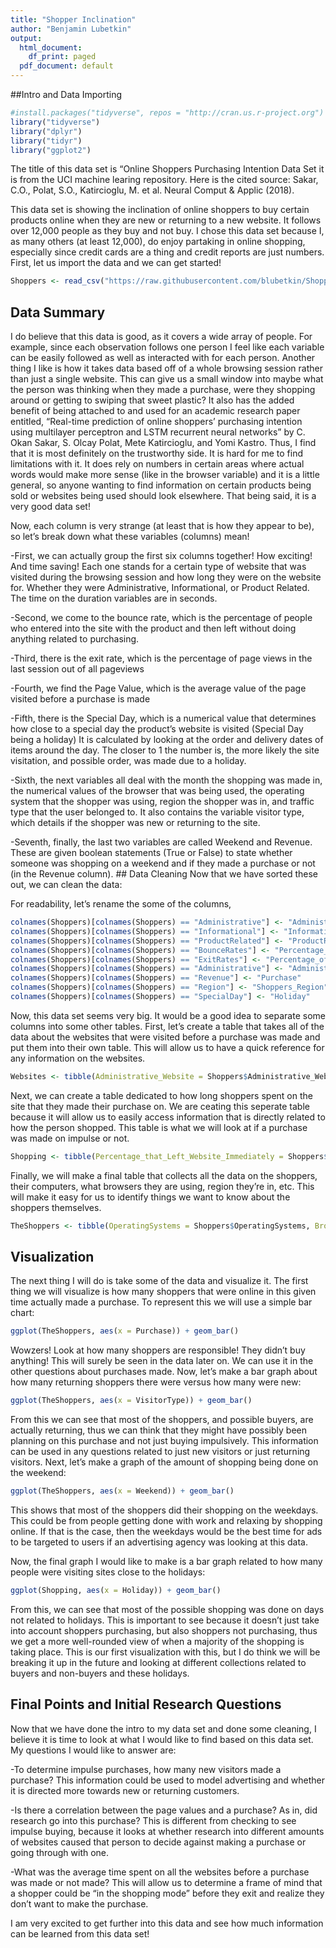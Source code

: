 ```yaml
---
title: "Shopper Inclination"
author: "Benjamin Lubetkin"
output:
  html_document:
    df_print: paged
  pdf_document: default
---
```

##Intro and Data Importing
```r
#install.packages("tidyverse", repos = "http://cran.us.r-project.org")
library("tidyverse")
library("dplyr")
library("tidyr")
library("ggplot2")
```
The title of this data set is "Online Shoppers Purchasing Intention Data Set it is from the UCI machine learing repository. Here is the cited source: Sakar, C.O., Polat, S.O., Katircioglu, M. et al. Neural Comput & Applic (2018).

This data set is showing the inclination of online shoppers to buy certain products online when they are new or returning to a new website. It follows over 12,000 people as they buy and not buy. I chose this data set because I, as many others (at least 12,000), do enjoy partaking in online shopping, especially since credit cards are a thing and credit reports are just numbers. First, let us import the data and we can get started!

```r
Shoppers <- read_csv("https://raw.githubusercontent.com/blubetkin/ShopperInclination/master/online_shoppers_intention.csv")
```
## Data Summary
I do believe that this data is good, as it covers a wide array of people. For example, since each observation follows one person I feel like each variable can be easily followed as well as interacted with for each person. Another thing I like is how it takes data based off of a whole browsing session rather than just a single website. This can give us a small window into maybe what the person was thinking when they made a purchase, were they shopping around or getting to swiping that sweet plastic? It also has the added benefit of being attached to and used for an academic research paper entitled, "Real-time prediction of online shoppers’ purchasing intention using multilayer perceptron and LSTM recurrent neural networks" by C. Okan Sakar, S. Olcay Polat, Mete Katircioglu, and Yomi Kastro. Thus, I find that it is most definitely on the trustworthy side. It is hard for me to find limitations with it. It does rely on numbers in certain areas where actual words would make more sense (like in the browser variable) and it is a little general, so anyone wanting to find information on certain products being sold or websites being used should look elsewhere. That being said, it is a very good data set!

Now, each column is very strange (at least that is how they appear to be), so let's break down what these variables (columns) mean!

-First, we can actually group the first six columns together! How exciting! And time saving! Each one stands for a certain type of website that was visited during the browsing session and how long they were on the website for. Whether they were Administrative, Informational, or Product Related. The time on the duration variables are in seconds.

-Second, we come to the bounce rate, which is the percentage of people who entered into the site with the product and then left without doing anything related to purchasing.

-Third, there is the exit rate, which is the percentage of page views in the last session out of all pageviews

-Fourth, we find the Page Value, which is the average value of the page visited before a purchase is made

-Fifth, there is the Special Day, which is a numerical value that determines how close to a special day the product's website is visited (Special Day being a holiday) It is calculated by looking at the order and delivery dates of items around the day. The closer to 1 the number is, the more likely the site visitation, and possible order, was made due to a holiday.

-Sixth, the next variables all deal with the month the shopping was made in, the numerical values of the browser that was being used, the operating system that the shopper was using, region the shopper was in, and traffic type that the user belonged to. It also contains the variable visitor type, which details if the shopper was new or returning to the site.

-Seventh, finally, the last two variables are called Weekend and Revenue. These are given boolean statements (True or False) to state whether someone was shopping on a weekend and if they made a purchase or not (in the Revenue column).
## Data Cleaning
Now that we have sorted these out, we can clean the data:

For readability, let's rename the some of the columns,
```r
colnames(Shoppers)[colnames(Shoppers) == "Administrative"] <- "Administrative_Website"
colnames(Shoppers)[colnames(Shoppers) == "Informational"] <- "Informational_Website"
colnames(Shoppers)[colnames(Shoppers) == "ProductRelated"] <- "ProductRelated_Website"
colnames(Shoppers)[colnames(Shoppers) == "BounceRates"] <- "Percentage_that_Left_Website_Immediately"
colnames(Shoppers)[colnames(Shoppers) == "ExitRates"] <- "Percentage_of_Page_Views_in_Last_Session"
colnames(Shoppers)[colnames(Shoppers) == "Administrative"] <- "Administrative_Website"
colnames(Shoppers)[colnames(Shoppers) == "Revenue"] <- "Purchase"
colnames(Shoppers)[colnames(Shoppers) == "Region"] <- "Shoppers_Region"
colnames(Shoppers)[colnames(Shoppers) == "SpecialDay"] <- "Holiday"
```
Now, this data set seems very big. It would be a good idea to separate some columns into some other tables. First, let's create a table that takes all of the data about the websites that were visited before a purchase was made and put them into their own table. This will allow us to have a quick reference for any information on the websites. 

```r
Websites <- tibble(Administrative_Website = Shoppers$Administrative_Website, Administrative_Duration = Shoppers$Administrative_Duration, Informational_Website = Shoppers$Informational_Website, Informational_Duration = Shoppers$Informational_Duration, ProductRelated = Shoppers$ProductRelated_Website, ProductRelated_Duration = Shoppers$ProductRelated_Duration, Purchase = Shoppers$Purchase)
```

Next, we can create a table dedicated to how long shoppers spent on the site that they made their purchase on. We are ceating this seperate table because it will allow us to easily access information that is directly related to how the person shopped. This table is what we will look at if a purchase was made on impulse or not.

```r
Shopping <- tibble(Percentage_that_Left_Website_Immediately = Shoppers$Percentage_that_Left_Website_Immediately, Percentage_of_Page_Views_in_Last_Session = Shoppers$Percentage_of_Page_Views_in_Last_Session, PageValues = Shoppers$PageValues, Holiday = Shoppers$Holiday, Month = Shoppers$Month, Purchase = Shoppers$Purchase)
```

Finally, we will make a final table that collects all the data on the shoppers, their computers, what browsers they are using, region they're in, etc. This will make it easy for us to identify things we want to know about the shoppers themselves.

```r
TheShoppers <- tibble(OperatingSystems = Shoppers$OperatingSystems, Browser = Shoppers$Browser, Shoppers_Region = Shoppers$Shoppers_Region, TrafficType = Shoppers$TrafficType, VisitorType = Shoppers$VisitorType, Weekend = Shoppers$Weekend, Purchase = Shoppers$Purchase)
```
## Visualization
The next thing I will do is take some of the data and visualize it. The first thing we will visualize is how many shoppers that were online in this given time actually made a purchase. To represent this we will use a simple bar chart:

```r
ggplot(TheShoppers, aes(x = Purchase)) + geom_bar()
```

Wowzers! Look at how many shoppers are responsible! They didn't buy anything! This will surely be seen in the data later on. We can use it in the other questions about purchases made. Now, let's make a bar graph about how many returning shoppers there were versus how many were new:

```r
ggplot(TheShoppers, aes(x = VisitorType)) + geom_bar()
```
From this we can see that most of the shoppers, and possible buyers, are actually returning, thus we can think that they might have possibly been planning on this purchase and not just buying impulsively. This information can be used in any questions related to just new visitors or just returning visitors. Next, let's make a graph of the amount of shopping being done on the weekend:

```r
ggplot(TheShoppers, aes(x = Weekend)) + geom_bar()
```
This shows that most of the shoppers did their shopping on the weekdays. This could be from people getting done with work and relaxing by shopping online. If that is the case, then the weekdays would be the best time for ads to be targeted to users if an advertising agency was looking at this data.

Now, the final graph I would like to make is a bar graph related to how many people were visiting sites close to the holidays:
```r
ggplot(Shopping, aes(x = Holiday)) + geom_bar()
```
From this, we can see that most of the possible shopping was done on days not related to holidays. This is important to see because it doesn't just take into account shoppers purchasing, but also shoppers not purchasing, thus we get a more well-rounded view of when a majority of the shopping is taking place. This is our first visualization with this, but I do think we will be breaking it up in the future and looking at different collections related to buyers and non-buyers and these holidays.

## Final Points and Initial Research Questions
Now that we have done the intro to my data set and done some cleaning, I believe it is time to look at what I would like to find based on this data set. My questions I would like to answer are:

-To determine impulse purchases, how many new visitors made a purchase? This information could be used to model advertising and whether it is directed more towards new or returning customers.


-Is there a correlation between the page values and a purchase? As in, did research go into this purchase? This is different from checking to see impulse buying, because it looks at whether research into different amounts of websites caused that person to decide against making a purchase or going through with one.

-What was the average time spent on all the websites before a purchase was made or not made? This will allow us to determine a frame of mind that a shopper could be "in the shopping mode" before they exit and realize they don't want to make the purchase.

I am very excited to get further into this data and see how much information can be learned from this data set!